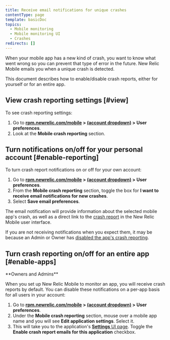 ```yaml
---
title: Receive email notifications for unique crashes
contentType: page
template: basicDoc
topics:
  - Mobile monitoring
  - Mobile monitoring UI
  - Crashes
redirects: []
---
```


When your mobile app has a new kind of crash, you want to know what went wrong so you can prevent that type of error in the future. New Relic Mobile emails you when a unique crash is detected.

This document describes how to enable/disable crash reports, either for yourself or for an entire app.

## View crash reporting settings [#view]

To see crash reporting settings:

1. Go to **[rpm.newrelic.com/mobile](https://rpm.newrelic.com/mobile) > [(account dropdown)](/docs/accounts-partnerships/education/getting-started-new-relic/glossary#account-dropdown) > User preferences**.
2. Look at the **Mobile crash reporting** section.

## Turn notifications on/off for your personal account [#enable-reporting]

To turn crash report notifications on or off for your own account:

1. Go to **[rpm.newrelic.com/mobile](https://rpm.newrelic.com/mobile) > [(account dropdown)](/docs/accounts-partnerships/education/getting-started-new-relic/glossary#account-dropdown) > User preferences**.
2. From the **Mobile crash reporting** section, toggle the box for **I want to receive email notifications for new crashes**.
3. Select **Save email preferences**.

The email notification will provide information about the selected mobile app's crash, as well as a direct link to the [crash report](/docs/mobile-monitoring/mobile-monitoring-ui/crashes/investigate-mobile-app-crash-report) in the New Relic Mobile user interface.

If you are not receiving notifications when you expect them, it may be because an Admin or Owner has [disabled the app's crash reporting](#enable-apps).

## Turn crash reporting on/off for an entire app [#enable-apps]

<Callout variant="tip">
  **Owners and Admins**
</Callout>

When you set up New Relic Mobile to monitor an app, you will receive crash reports by default. You can disable these notifications on a per-app basis for all users in your account:

1. Go to **[rpm.newrelic.com/mobile](https://rpm.newrelic.com/mobile) > [(account dropdown)](/docs/accounts-partnerships/education/getting-started-new-relic/glossary#account-dropdown) > User preferences**.
2. Under the **Mobile crash reporting** section, mouse over a mobile app name and you will see **Edit application settings**. Select it.
3. This will take you to the application's [**Settings** UI page](/docs/mobile-monitoring/new-relic-mobile/maintenance/customizing-your-mobile-app-settings). Toggle the **Enable crash report emails for this application** checkbox.
